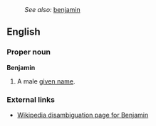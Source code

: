 :''See also:'' [[benjamin]]
==English==

===Proper noun===
'''Benjamin'''
# A male [[given name]].

===External links===
* [[w:Benjamin (disambiguation)|Wikipedia disambiguation page for Benjamin]]